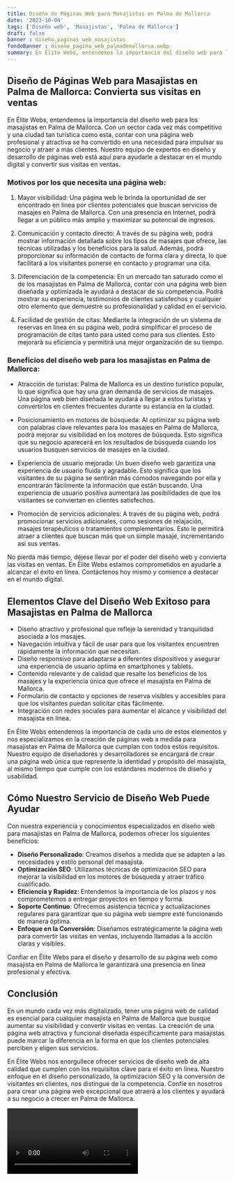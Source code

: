 ```yaml
---
title: Diseño de Páginas Web para Masajistas en Palma de Mallorca
date: '2023-10-04'
tags: ['Diseño web', 'Masajistas', 'Palma de Mallorca']
draft: false
banner : diseño_paginas_web_masajistas
fondoBanner : diseño_pagina_web_palmademallorca.webp
summary: En Élite Webs, entendemos la importancia del diseño web para los masajistas en Palma de Mallorca. Con un sector cada vez más competitivo y una ciudad tan turística como esta, contar con una página web profesional y atractiva se ha convertido en una necesidad para impulsar su negocio y atraer a más clientes. Nuestro equipo de expertos en diseño y desarrollo de páginas web está aquí para ayudarle a destacar en el mundo digital y convertir sus visitas en ventas.
---
```


## Diseño de Páginas Web para Masajistas en Palma de Mallorca: Convierta sus visitas en ventas

En Élite Webs, entendemos la importancia del diseño web para los masajistas en Palma de Mallorca. Con un sector cada vez más competitivo y una ciudad tan turística como esta, contar con una página web profesional y atractiva se ha convertido en una necesidad para impulsar su negocio y atraer a más clientes. Nuestro equipo de expertos en diseño y desarrollo de páginas web está aquí para ayudarle a destacar en el mundo digital y convertir sus visitas en ventas.

### Motivos por los que necesita una página web:

1. Mayor visibilidad: Una página web le brinda la oportunidad de ser encontrado en línea por clientes potenciales que buscan servicios de masajes en Palma de Mallorca. Con una presencia en Internet, podrá llegar a un público más amplio y maximizar su potencial de ingresos.

2. Comunicación y contacto directo: A través de su página web, podrá mostrar información detallada sobre los tipos de masajes que ofrece, las técnicas utilizadas y los beneficios para la salud. Además, podrá proporcionar su información de contacto de forma clara y directa, lo que facilitará a los visitantes ponerse en contacto y programar una cita.

3. Diferenciación de la competencia: En un mercado tan saturado como el de los masajistas en Palma de Mallorca, contar con una página web bien diseñada y optimizada le ayudará a destacar de su competencia. Podrá mostrar su experiencia, testimonios de clientes satisfechos y cualquier otro elemento que demuestre su profesionalidad y calidad en el servicio.

4. Facilidad de gestión de citas: Mediante la integración de un sistema de reservas en línea en su página web, podrá simplificar el proceso de programación de citas tanto para usted como para sus clientes. Esto mejorará su eficiencia y permitirá una mejor organización de su tiempo.

### Beneficios del diseño web para los masajistas en Palma de Mallorca:

- Atracción de turistas: Palma de Mallorca es un destino turístico popular, lo que significa que hay una gran demanda de servicios de masajes. Una página web bien diseñada le ayudará a llegar a estos turistas y convertirlos en clientes frecuentes durante su estancia en la ciudad.

- Posicionamiento en motores de búsqueda: Al optimizar su página web con palabras clave relevantes para los masajes en Palma de Mallorca, podrá mejorar su visibilidad en los motores de búsqueda. Esto significa que su negocio aparecerá en los resultados de búsqueda cuando los usuarios busquen servicios de masajes en la ciudad.

- Experiencia de usuario mejorada: Un buen diseño web garantiza una experiencia de usuario fluida y agradable. Esto significa que los visitantes de su página se sentirán más cómodos navegando por ella y encontrarán fácilmente la información que están buscando. Una experiencia de usuario positiva aumentará las posibilidades de que los visitantes se conviertan en clientes satisfechos.

- Promoción de servicios adicionales: A través de su página web, podrá promocionar servicios adicionales, como sesiones de relajación, masajes terapéuticos o tratamientos complementarios. Esto le permitirá atraer a clientes que buscan más que un simple masaje, incrementando así sus ventas.

No pierda más tiempo, déjese llevar por el poder del diseño web y convierta las visitas en ventas. En Élite Webs estamos comprometidos en ayudarle a alcanzar el éxito en línea. Contáctenos hoy mismo y comience a destacar en el mundo digital.

<GifSeo />

<Cta />

## Elementos Clave del Diseño Web Exitoso para Masajistas en Palma de Mallorca

- Diseño atractivo y profesional que refleje la serenidad y tranquilidad asociada a los masajes.
- Navegación intuitiva y fácil de usar para que los visitantes encuentren rápidamente la información que necesitan.
- Diseño responsivo para adaptarse a diferentes dispositivos y asegurar una experiencia de usuario óptima en smartphones y tablets.
- Contenido relevante y de calidad que resalte los beneficios de los masajes y la experiencia única que ofrece el masajista en Palma de Mallorca.
- Formulario de contacto y opciones de reserva visibles y accesibles para que los visitantes puedan solicitar citas fácilmente.
- Integración con redes sociales para aumentar el alcance y visibilidad del masajista en línea.

En Élite Webs entendemos la importancia de cada uno de estos elementos y nos especializamos en la creación de páginas web a medida para masajistas en Palma de Mallorca que cumplan con todos estos requisitos. Nuestro equipo de diseñadores y desarrolladores se encargará de crear una página web única que represente la identidad y propósito del masajista, al mismo tiempo que cumple con los estándares modernos de diseño y usabilidad.

## Cómo Nuestro Servicio de Diseño Web Puede Ayudar

Con nuestra experiencia y conocimientos especializados en diseño web para masajistas en Palma de Mallorca, podemos ofrecer los siguientes beneficios:

- **Diseño Personalizado**: Creamos diseños a medida que se adapten a las necesidades y estilo personal del masajista.
- **Optimización SEO**: Utilizamos técnicas de optimización SEO para mejorar la visibilidad en los motores de búsqueda y atraer tráfico cualificado.
- **Eficiencia y Rapidez**: Entendemos la importancia de los plazos y nos comprometemos a entregar proyectos en tiempo y forma.
- **Soporte Continuo**: Ofrecemos asistencia técnica y actualizaciones regulares para garantizar que su página web siempre esté funcionando de manera óptima.
- **Enfoque en la Conversión**: Diseñamos estratégicamente la página web para convertir las visitas en ventas, incluyendo llamadas a la acción claras y visibles.

Confiar en Élite Webs para el diseño y desarrollo de su página web como masajista en Palma de Mallorca le garantizará una presencia en línea profesional y efectiva.

## Conclusión

En un mundo cada vez más digitalizado, tener una página web de calidad es esencial para cualquier masajista en Palma de Mallorca que busque aumentar su visibilidad y convertir visitas en ventas. La creación de una página web atractiva y funcional diseñada específicamente para masajistas puede marcar la diferencia en la forma en que los clientes potenciales perciben y eligen sus servicios.

En Élite Webs nos enorgullece ofrecer servicios de diseño web de alta calidad que cumplen con los requisitos clave para el éxito en línea. Nuestro enfoque en el diseño personalizado, la optimización SEO y la conversión de visitantes en clientes, nos distingue de la competencia. Confíe en nosotros para crear una página web excepcional que atraerá a los clientes y ayudará a su negocio a crecer en Palma de Mallorca.

<Video />

<CtaBot job='Masajistas' city='Palma de Mallorca'/>

<Gmaps query='Palma de Mallorca+españa+maps' />